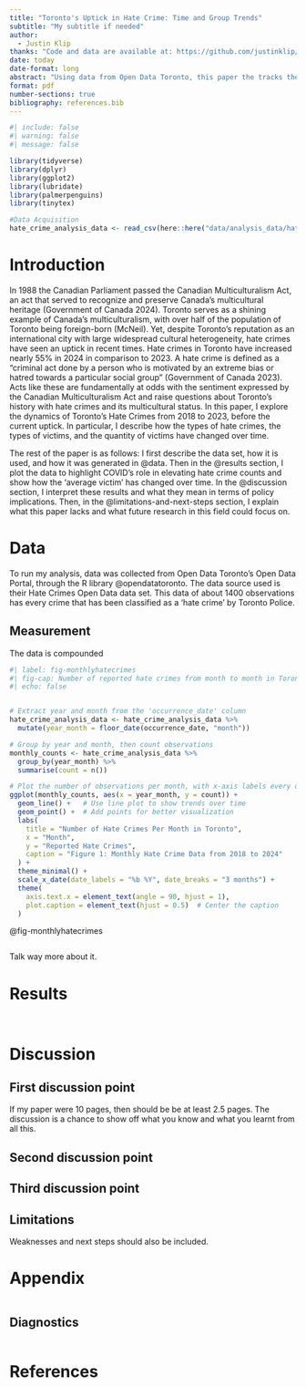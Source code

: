 ```yaml
---
title: "Toronto's Uptick in Hate Crime: Time and Group Trends"
subtitle: "My subtitle if needed"
author: 
  - Justin Klip
thanks: "Code and data are available at: https://github.com/justinklip/hate_crime_toronto_paper."
date: today
date-format: long
abstract: "Using data from Open Data Toronto, this paper the tracks the evolution of hate crime in Toronto from 2018 to the end of 2023. Third sentence. Fourth sentence."
format: pdf
number-sections: true
bibliography: references.bib
---
```


```r
#| include: false
#| warning: false
#| message: false

library(tidyverse)
library(dplyr)
library(ggplot2)
library(lubridate)
library(palmerpenguins)
library(tinytex)

#Data Acquisition
hate_crime_analysis_data <- read_csv(here::here("data/analysis_data/hate_crime_analysis_data.csv"))
```

# Introduction

In 1988 the Canadian Parliament passed the Canadian Multiculturalism Act, an act that served to recognize and preserve Canada's multicultural heritage (Government of Canada 2024). Toronto serves as a shining example of Canada's multiculturalism, with over half of the population of Toronto being foreign-born (McNeil). Yet, despite Toronto's reputation as an international city with large widespread cultural heterogeneity, hate crimes have seen an uptick in recent times. Hate crimes in Toronto have increased nearly 55% in 2024 in comparison to 2023. A hate crime is defined as a "criminal act done by a person who is motivated by an extreme bias or hatred towards a particular social group" (Government of Canada 2023). Acts like these are fundamentally at odds with the sentiment expressed by the Canadian Multiculturalism Act and raise questions about Toronto's history with hate crimes and its multicultural status. In this paper, I explore the dynamics of Toronto's Hate Crimes from 2018 to 2023, before the current uptick. In particular, I describe how the types of hate crimes, the types of victims, and the quantity of victims have changed over time.

The rest of the paper is as follows: I first describe the data set, how it is used, and how it was generated in @data. Then in the @results section, I plot the data to highlight COVID's role in elevating hate crime counts and show how the 'average victim' has changed over time. In the @discussion section, I interpret these results and what they mean in terms of policy implications. Then, in the @limitations-and-next-steps section, I explain what this paper lacks and what future research in this field could focus on.

# Data {#sec-data}

To run my analysis, data was collected from Open Data Toronto's Open Data Portal, through the R library @opendatatoronto. The data source used is their Hate Crimes Open Data data set. This data of about 1400 observations has every crime that has been classified as a 'hate crime' by Toronto Police.

## Measurement

The data is compounded

```r
#| label: fig-monthlyhatecrimes
#| fig-cap: Number of reported hate crimes from month to month in Toronto
#| echo: false


# Extract year and month from the 'occurrence_date' column
hate_crime_analysis_data <- hate_crime_analysis_data %>%
  mutate(year_month = floor_date(occurrence_date, "month"))

# Group by year and month, then count observations
monthly_counts <- hate_crime_analysis_data %>%
  group_by(year_month) %>%
  summarise(count = n())

# Plot the number of observations per month, with x-axis labels every quarter
ggplot(monthly_counts, aes(x = year_month, y = count)) +
  geom_line() +   # Use line plot to show trends over time
  geom_point() +  # Add points for better visualization
  labs(
    title = "Number of Hate Crimes Per Month in Toronto",
    x = "Month",
    y = "Reported Hate Crimes",
    caption = "Figure 1: Monthly Hate Crime Data from 2018 to 2024"
  ) +
  theme_minimal() +
  scale_x_date(date_labels = "%b %Y", date_breaks = "3 months") + 
  theme(
    axis.text.x = element_text(angle = 90, hjust = 1),
    plot.caption = element_text(hjust = 0.5)  # Center the caption
  )

```

@fig-monthlyhatecrimes

```r

```

Talk way more about it.

# Results

```r

```

```r

```

# Discussion

## First discussion point {#sec-first-point}

If my paper were 10 pages, then should be be at least 2.5 pages. The discussion is a chance to show off what you know and what you learnt from all this.

## Second discussion point

## Third discussion point

## Limitations

Weaknesses and next steps should also be included.

\newpage

\appendix

# Appendix {.unnumbered}

```r

```

## Diagnostics

```r

```

\newpage

# References
